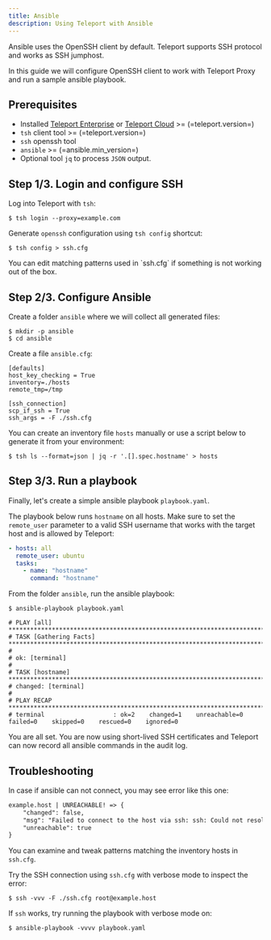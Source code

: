 ```yaml
---
title: Ansible
description: Using Teleport with Ansible
---
```


Ansible uses the OpenSSH client by default. Teleport supports SSH protocol and
works as SSH jumphost.

In this guide we will configure OpenSSH client to work with Teleport Proxy
and run a sample ansible playbook.

## Prerequisites

- Installed [Teleport Enterprise](../../deploy-a-cluster/teleport-enterprise/introduction.mdx) or [Teleport Cloud](../../deploy-a-cluster/teleport-cloud/introduction.mdx) >= (=teleport.version=)
- `tsh` client tool  >= (=teleport.version=)
- `ssh` openssh tool
- `ansible` >= (=ansible.min_version=)
- Optional tool `jq` to process `JSON` output.

## Step 1/3. Login and configure SSH

Log into Teleport with `tsh`:

```code
$ tsh login --proxy=example.com
```

Generate `openssh` configuration using `tsh config` shortcut:

```code
$ tsh config > ssh.cfg
```

<Admonition type="tip">
You can edit matching patterns used in `ssh.cfg` if something
is not working out of the box.
</Admonition>

## Step 2/3. Configure Ansible

Create a folder `ansible` where we will collect all generated files:

```code
$ mkdir -p ansible
$ cd ansible
```

Create a file `ansible.cfg`:

```
[defaults]
host_key_checking = True
inventory=./hosts
remote_tmp=/tmp

[ssh_connection]
scp_if_ssh = True
ssh_args = -F ./ssh.cfg
```

You can create an inventory file `hosts` manually or use a script below to generate it from your environment:

```code
$ tsh ls --format=json | jq -r '.[].spec.hostname' > hosts
```

## Step 3/3. Run a playbook

Finally, let's create a simple ansible playbook `playbook.yaml`.

The playbook below runs `hostname` on all hosts. Make sure to set the `remote_user` parameter
to a valid SSH username that works with the target host and is allowed by Teleport:

```yaml
- hosts: all
  remote_user: ubuntu
  tasks:
    - name: "hostname"
      command: "hostname"
```

From the folder `ansible`, run the ansible playbook:

```code
$ ansible-playbook playbook.yaml 

# PLAY [all] *****************************************************************************************************************************************
# TASK [Gathering Facts] *****************************************************************************************************************************
#
# ok: [terminal]
#
# TASK [hostname] ************************************************************************************************************************************
# changed: [terminal]
#
# PLAY RECAP *****************************************************************************************************************************************
# terminal                   : ok=2    changed=1    unreachable=0    failed=0    skipped=0    rescued=0    ignored=0
```

You are all set. You are now using short-lived SSH certificates and Teleport can now record
all ansible commands in the audit log.

## Troubleshooting

In case if ansible can not connect, you may see error like this one:

```txt
example.host | UNREACHABLE! => {
    "changed": false,
    "msg": "Failed to connect to the host via ssh: ssh: Could not resolve hostname example.host: Name or service not known",
    "unreachable": true
}
```

You can examine and tweak patterns matching the inventory hosts in `ssh.cfg`.

Try the SSH connection using `ssh.cfg` with verbose mode to inspect the error:

```code
$ ssh -vvv -F ./ssh.cfg root@example.host
```

If `ssh` works, try running the playbook with verbose mode on:

```code
$ ansible-playbook -vvvv playbook.yaml
```
